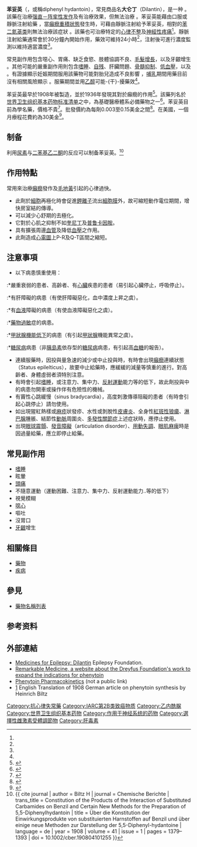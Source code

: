 {{medical}}
{{drugbox
| Verifiedfields = changed
| Watchedfields = changed
| verifiedrevid = 457457901
| IUPAC_name = 5,5-diphenylimidazolidine-2,4-dione
| image = Phenytoin structure.svg
| alt = Structural formula of phenytoin
| width = 150
| image2 = Phenytoin 3D ball.png
| alt2 = Ball-and-stick model of the phenytoin molecule
| width2 = 160

<!--Clinical data-->
|pronouce    = {{IPAc-en|ˈ|f|ə|n|ɪ|t|oʊ|ɨ|n}}
| tradename = Dilantin, Phenytek, others<ref name=AHFS2015/>
| Drugs.com = {{drugs.com|monograph|phenytoin}}
| MedlinePlus = a682022
| pregnancy_AU = D
| pregnancy_US = D
| legal_AU = S4
| legal_CA = Rx-only
| legal_UK = POM
| legal_US = Rx-only
| routes_of_administration = 口服，[[wikt:Parenteral|腸道外]]

<!--Pharmacokinetic data-->
| bioavailability = 70-100% (口服)，24.4%（直肠和静脉注射）
| protein_bound = 95%<ref name=AHFS2015/>
| metabolism = [[肝臟|肝臟]]
| onset       = 10 to 30 分鐘（靜脈注射）<ref name=Ros2010/>
| elimination_half-life = 10–22小時<ref name=AHFS2015/>
| duration_of_action= 24小時<ref name=Ros2010>{{cite book|last1=Marx|first1=John A.|title=Rosen's emergency medicine : concepts and clinical practice|date=2010|publisher=Mosby/Elsevier|location=Philadelphia|isbn=9780323054720|page=1352|edition=7|url=https://books.google.ca/books?id=u7TNcpCeqx8C&pg=PA1352|access-date=2016-05-09|archive-date=2016-03-05|archive-url=https://web.archive.org/web/20160305025648/https://books.google.ca/books?id=u7TNcpCeqx8C&pg=PA1352|dead-url=no}}</ref>
| excretion = 主要透過膽道、泌尿道

<!--Identifiers-->
| IUPHAR_ligand = 2624
| CAS_number_Ref = {{cascite|correct|??}}
| CAS_number = 57-41-0
| ATC_prefix = N03
| ATC_suffix = AB02
| ATC_supplemental = 
| ChEBI_Ref = {{ebicite|changed|EBI}}
| ChEBI = 8107
| PubChem = 1775
| DrugBank_Ref = {{drugbankcite|correct|drugbank}}
| DrugBank = DB00252
| ChemSpiderID_Ref = {{chemspidercite|correct|chemspider}}
| ChemSpiderID = 1710
| UNII_Ref = {{fdacite|correct|FDA}}
| UNII = 6158TKW0C5
| KEGG_Ref = {{keggcite|correct|kegg}}
| KEGG = D00512
| ChEMBL_Ref = {{ebicite|changed|EBI}}
| ChEMBL = 16

<!--Chemical data-->
| C=15 | H=12 | N=2 | O=2
| molecular_weight = 252.268 g/mol
| smiles = O=C2NC(=O)NC2(c1ccccc1)c3ccccc3
| InChI = 1/C15H12N2O2/c18-13-15(17-14(19)16-13,11-7-3-1-4-8-11)12-9-5-2-6-10-12/h1-10H,(H2,16,17,18,19)
| StdInChI_Ref = {{stdinchicite|changed|chemspider}}
| StdInChI = 1S/C15H12N2O2/c18-13-15(17-14(19)16-13,11-7-3-1-4-8-11)12-9-5-2-6-10-12/h1-10H,(H2,16,17,18,19)
| StdInChIKey_Ref = {{stdinchicite|changed|chemspider}}
| StdInChIKey = CXOFVDLJLONNDW-UHFFFAOYSA-N
}}
<!-- Definition and medical uses -->

'''苯妥英'''（{{lang|en|Phenytoin}}，或稱diphenyl hydantoin），常見商品名'''大仑丁'''（Dilantin），是一种{{tsl|en|anticonvulsant|抗驚厥藥物}}<!-- <ref name=AHFS2015/> -->。該藥在治療[[强直－阵挛性发作|强直－阵挛性发作]]及{{tsl|en|partial seizure|部份癲癇發作|部份發作}}有治療效果，但無法治療{{tsl|en|absence seizure|失神性癲癇發作|失神性發作}}<!-- <ref name=AHFS2015/> -->。苯妥英能藉由口服或靜脈注射給藥<!-- <ref name=AHFS2015/> -->，當[[癲癇重積狀態|癲癇重積狀態]]發生時，可藉由靜脈注射給予苯妥英，相對的[[苯二氮䓬类|苯二氮䓬类]]則無法治療該症狀<!-- <ref name=AHFS2015/> -->。該藥也可治療特定的[[心律不整|心律不整]]及[[神經性疼痛|神經性疼痛]]<ref name=AHFS2015/>。靜脈注射給藥通常會於30分鐘內開始作用，藥效可維持24小時<ref name=Ros2010/>，注射後可進行濃度監測以維持適當濃度<ref name=AHFS2015/>。

<!-- Side effects -->
常見副作用包含噁心、胃痛、缺乏食慾、肢體協調不良、[[多毛症|毛髮增長]]，以及牙齦增生<!-- <ref name=AHFS2015/> -->。其他可能的嚴重副作用則包含[[sleepiness|嗜睡]]、[[自残|自残]]、肝臟問題、[[骨髓抑制|骨髓抑制]]、[[低血壓|低血壓]]，以及{{tsl|en|toxic epidermal necrolysis|毒性表皮溶解症}}<!-- <ref name=AHFS2015/> -->。有證據顯示妊娠期間服用該藥物可能對胎兒造成不良影響<!-- <ref name=AHFS2015/> -->，[[母乳餵養|哺乳]]期間用藥目前沒有相關風險顯示<!-- <ref name=AHFS2015/> -->。服藥期間並用[[乙醇|乙醇]]可能-{干}-擾藥效<ref name=AHFS2015/>。

<!-- History, society, and culture -->
苯妥英最早於1908年被製造，並於1936年發現其對於癲癇的作用<ref>{{cite book|last1=Aicardi|first1=Jean|title=Epilepsy : a comprehensive textbook|date=2008|publisher=Wolters Kluwer Health/Lippincott Williams & Wilkins|location=Philadelphia|isbn=9780781757775|page=1431|edition=2nd ed.|url=https://books.google.ca/books?id=3ZktoDp7tZoC&pg=PA1431|access-date=2016-05-09|archive-date=2016-03-05|archive-url=https://web.archive.org/web/20160305041712/https://books.google.ca/books?id=3ZktoDp7tZoC&pg=PA1431|dead-url=no}}</ref>。該藥列名於[[世界卫生组织基本药物标准清单|世界卫生组织基本药物标准清单]]之中，為基礎醫療體系必備藥物之一<ref>{{cite web|title=WHO Model List of Essential Medicines|format=PDF|url=http://apps.who.int/iris/bitstream/10665/93142/1/EML_18_eng.pdf?ua=1|work=World Health Organization|accessdate=22 April 2014|date=October 2013|archive-date=2014-04-23|archive-url=https://web.archive.org/web/20140423005004/http://apps.who.int/iris/bitstream/10665/93142/1/EML_18_eng.pdf?ua=1|dead-url=no}}</ref>。苯妥英目前為學名藥，價格不貴<ref name=Ric2013>{{cite book|last1=Hamilton|first1=Richard J.|title=Tarascon pocket pharmacopoeia.|date=2013|publisher=Jones & Bartlett Learning|location=Burlington, MA.|isbn=9781449673635|page=294|edition=14|url=https://books.google.ca/books?id=Ti4xt1-9fLkC&pg=PA294|access-date=2016-05-09|archive-date=2016-03-05|archive-url=https://web.archive.org/web/20160305020820/https://books.google.ca/books?id=Ti4xt1-9fLkC&pg=PA294|dead-url=no}}</ref>。批發價約為每劑0.003至0.15美金之間<ref name=ERC2015>{{cite web|title=Phenytoin|url=http://erc.msh.org/dmpguide/resultsdetail.cfm?language=english&code=PNT100T&s_year=2014&year=2014&str=100%20mg&desc=Phenytoin&pack=new&frm=TAB-CAP&rte=PO&class_code2=05%2E&supplement=&class_name=%2805%2E%29Anticonvulsants%2Fantiepileptics%3Cbr%3E|website=International Drug Price Indicator Guide|accessdate=23 August 2015}}{{dead link|date=2018年4月 |bot=InternetArchiveBot |fix-attempted=yes }}</ref>。在美國，一個月療程花費約為30美金<ref name=AHFS2015>{{cite web|title=Phenytoin|url=http://www.drugs.com/monograph/phenytoin.html|publisher=The American Society of Health-System Pharmacists|accessdate=Aug 22, 2015|archive-date=2017-09-09|archive-url=https://web.archive.org/web/20170909005248/https://www.drugs.com/monograph/phenytoin.html|dead-url=no}}</ref>。
== 制备 ==
利用[[尿素|尿素]]与[[二苯基乙二酮|二苯基乙二酮]]的反应可以制备苯妥英。<ref name=Biltz>{{ cite journal | author = Biltz H | journal = Chemische Berichte | trans_title = Constitution of the Products of the Interaction of Substituted Carbamides on Benzil and Certain New Methods for the Preparation of 5,5-Diphenylhydantoin | title = Über die Konstitution der Einwirkungsprodukte von substituierten Harnstoffen auf Benzil und über einige neue Methoden zur Darstellung der 5,5-Diphenyl-hydantoine | language = de | year = 1908 | volume  = 41 | issue = 1 | pages = 1379–1393 | doi = 10.1002/cber.190804101255 }}</ref>

== 作用特點 ==

常用來治療[[癲癇|癲癇]]發作及[[毛地黃|毛地黃]]引起的心律過快。
*此劑於[[細胞|細胞]]再極化時會促進[[鉀離子|鉀離子]]流出[[細胞膜|細胞膜]]外，故可縮短動作電位期間，增快房室結的傳導。
*可以減少心舒期的去極化。
*它對於心肌之抑制不如[[奎尼丁|奎尼丁]]及[[普鲁卡因胺|普鲁卡因胺]]。
*具有擴張周邊[[血管|血管]]及降低[[血壓|血壓]]之作用。
*此劑造成[[心電圖|心電圖]]上P-R及Q-T區間之縮短。

== 注意事項==
*以下病患慎重使用：
:*嚴重衰弱的患者、高齡者、有[[心臟|心臟]]疾患的患者（易引起心臟停止，呼吸停止）。
:*有肝障礙的病患（有使肝障礙惡化，血中濃度上昇之虞）。
:*有[[血液|血液]]障礙的病患（有使血液障礙惡化之虞）。
:*[[藥物過敏|藥物過敏]]症的病患。
:*[[甲狀腺機能低下|甲狀腺機能低下]]的病患（有引起[[甲狀腺|甲狀腺]]機能異常之虞）。
:*[[糖尿病|糖尿病]]病患（非[[胰島素|胰島素]]依存型的[[糖尿病|糖尿病]]病患，有引起高[[血糖|血糖]]的報告）。
*連續服藥時，因投與量急速的減少或中止投與時，有時會出現[[癲癇|癲癇]]連續狀態（Status epilelticus），故要中止給藥時，應緩緩的減量等慎重的進行。對高齡者、身體虛弱者須特別注意。
*有時會引起[[嗜睡|嗜睡]]，或注意力、集中力、[[反射運動|反射運動]]能力等的低下，故此劑投與中的病患勿開車或操作伴有危險性的機械。
*有竇性心跳緩慢（sinus bradycardia），高度刺激傳導阻礙的患者（有時會引起心跳停止）請勿使用。
*如出現猩紅熱樣或[[麻疹|麻疹]]狀發疹、水性或剝脫性[[皮膚炎|皮膚炎]]、全身性[[紅斑性狼瘡|紅斑性狼瘡]]、[[淋巴腺|淋巴腺]]腫脹、結節性[[動脈|動脈]]周圍炎、[[多發性關節症|多發性關節症]]上述症狀時，應停止使用。
*出現[[眼球震顫|眼球震顫]]、[[發音障礙|發音障礙]]（articulation disorder）、[[用動失調|用動失調]]、[[眼肌麻痺|眼肌麻痺]]時是因過量給藥，應立即停止給藥。

== 常見副作用 ==
*[[嗜睡|嗜睡]]
*眩暈
*[[頭痛|頭痛]]
*不隨意運動（運動困難、注意力、集中力、反射運動能力..等的低下）
*視覺模糊
*[[噁心|噁心]]
*嘔吐
*沒胃口
*[[牙齦|牙齦]]增生
== 相關條目 ==
*[[藥物|藥物]]
*[[疾病|疾病]]

== 參見 ==
*[[藥物名稱列表|藥物名稱列表]]

==参考资料==
{{reflist}}

==外部連結==
* [https://archive.is/20130414162442/http://old.epilepsyfoundation.org/customcf/meddb/medicine.cfm?id=12 Medicines for Epilepsy: Dilantin] Epilepsy Foundation.
* [http://www.remarkablemedicine.com Remarkable Medicine, a website about the Dreyfus Foundation's work to expand the indications for phenytoin] {{Wayback|url=http://www.remarkablemedicine.com/ |date=20210227043823 }}
* [http://www.pubpk.org/index.php?title=Phenytoin Phenytoin Pharmacokinetics]{{Dead link|date=2018年7月 |bot=InternetArchiveBot |fix-attempted=yes }} (not a public link)
* [http://www.mjlphd.net/translations.html] {{Wayback|url=http://www.mjlphd.net/translations.html |date=20201018004942 }} English Translation of 1908 German article on phenytoin synthesis by Heinrich Biltz

{{Anticonvulsants}}
{{Antiarrhythmic agents}}
{{通道阻滞剂}}

[[Category:抗心律失常藥|Category:抗心律失常藥]]
[[Category:IARC第2B类致癌物质|Category:IARC第2B类致癌物质]]
[[Category:乙内酰脲|Category:乙内酰脲]]
[[Category:世界卫生组织基本药物|Category:世界卫生组织基本药物]]
[[Category:作用于神经系统的药物|Category:作用于神经系统的药物]]
[[Category:選擇性雌激素受體調節物|Category:選擇性雌激素受體調節物]]
[[Category:肝毒素|Category:肝毒素]]